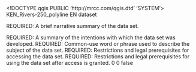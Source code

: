 <!DOCTYPE qgis PUBLIC 'http://mrcc.com/qgis.dtd' 'SYSTEM'>
<qgis version="3.34.10-Prizren">
  <identifier>KEN_Rivers-250_polyline</identifier>
  <parentidentifier></parentidentifier>
  <language>EN</language>
  <type>dataset</type>
  <title>KEN_Rivers-250_polyline</title>
  <abstract>REQUIRED: A brief narrative summary of the data set.

REQUIRED: A summary of the intentions with which the data set was developed.</abstract>
  <keywords vocabulary="gmd:topicCategory">
    <keyword>REQUIRED: Common-use word or phrase used to describe the subject of the data set.</keyword>
  </keywords>
  <links>
    <link name="Shapefile" mimeType="" format="" type="Local Area Network" url="file://\\AYUB\J\Data\Regional_data\Kenya\shape_files\KEN_Rivers-250_polyline.shp" size="" description=""/>
  </links>
  <dates/>
  <fees></fees>
  <constraints type="Access">REQUIRED: Restrictions and legal prerequisites for accessing the data set.</constraints>
  <rights>REQUIRED: Restrictions and legal prerequisites for using the data set after access is granted.</rights>
  <encoding></encoding>
  <crs>
    <spatialrefsys nativeFormat="Wkt">
      <wkt></wkt>
      <proj4></proj4>
      <srsid>0</srsid>
      <srid>0</srid>
      <authid></authid>
      <description></description>
      <projectionacronym></projectionacronym>
      <ellipsoidacronym></ellipsoidacronym>
      <geographicflag>false</geographicflag>
    </spatialrefsys>
  </crs>
  <extent>
    <spatial miny="-4.65237999999999996" crs="EPSG:4326" dimensions="2" maxy="5.47363599999999995" maxx="41.84365700000000032" minz="0" maxz="0" minx="33.94418300000000244"/>
  </extent>
</qgis>
